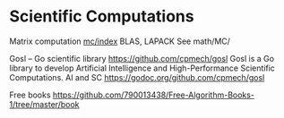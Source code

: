 = Scientific Computations = 

Matrix computation  [[mc/index]]
BLAS, LAPACK
See math/MC/

Gosl – Go scientific library
https://github.com/cpmech/gosl
Gosl is a Go library to develop Artificial Intelligence and High-Performance Scientific Computations.
AI and SC
https://godoc.org/github.com/cpmech/gosl

Free books
https://github.com/790013438/Free-Algorithm-Books-1/tree/master/book
